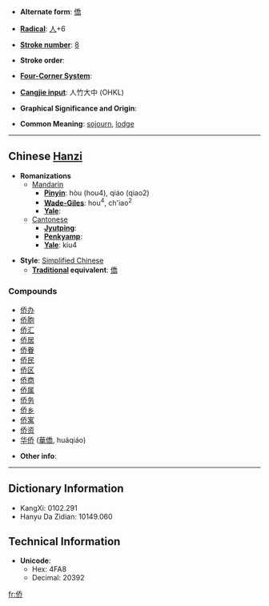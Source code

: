 * '''Alternate form''': [[僑]]

* '''[[Wiktionary:Chinese radical index| Radical]]''': [[Wiktionary:Chinese radical index 人|人]]+6

* '''[[Wiktionary:Chinese total strokes index|Stroke number]]''': [[Wiktionary:Chinese total strokes index 8|8]]

* '''Stroke order''': 

* '''[[Wiktionary:Chinese four corner index|Four-Corner System]]''': 

* '''[[Wiktionary:Chinese Cangjie index|Cangjie input]]''': 人竹大中 (OHKL)

* '''Graphical Significance and Origin''': 

* '''Common Meaning''': [[sojourn]], [[lodge]]

----

== Chinese [[Hanzi]] ==

* '''Romanizations'''
** [[Mandarin]]
*** '''[[Pinyin]]''': hòu (hou4), qiáo (qiao2)
*** '''[[Wade-Giles]]''': hou<sup>4</sup>, ch'iao<sup>2</sup>
*** '''[[Yale]]''': 
**[[Cantonese]]
***'''[[Jyutping]]''':
***'''[[Penkyamp]]''': 
***'''[[Yale]]''': kiu4

* '''Style''': [[Simplified Chinese]] 
** '''[[Traditional Chinese|Traditional]] equivalent''': [[僑]]

===Compounds===
*[[侨办]]
*[[侨胞]]
*[[侨汇]]
*[[侨居]]
*[[侨眷]]
*[[侨民]]
*[[侨区]]
*[[侨商]]
*[[侨属]]
*[[侨务]]
*[[侨乡]]
*[[侨寓]]
*[[侨资]]
*[[华侨]] ([[華僑]], huáqiáo)

* '''Other info''': 

----

== Dictionary Information ==

* KangXi: 0102.291
* Hanyu Da Zidian: 10149.060

== Technical Information ==

* '''Unicode''':
** Hex: 4FA8
** Decimal: 20392

[[fr:侨]]
